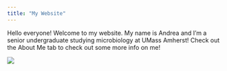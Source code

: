 ```yaml
---
title: "My Website"
---
```


Hello everyone! Welcome to my website. My name is Andrea and I'm a senior undergraduate studying microbiology at UMass Amherst! Check out the About Me tab to check out some more info on me!

![](/Users/andreadame/anaconda3/Applications/EvoGenomics/Andrea's Website/mutants.png)

